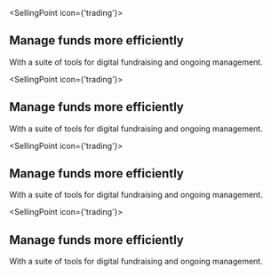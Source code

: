 
<SellingPoint icon={'trading'}>

## Manage funds more efficiently

With a suite of tools for digital fundraising and ongoing management.

</SellingPoint>

<SellingPoint icon={'trading'}>

## Manage funds more efficiently

With a suite of tools for digital fundraising and ongoing management.

</SellingPoint>

<SellingPoint icon={'trading'}>

## Manage funds more efficiently

With a suite of tools for digital fundraising and ongoing management.

</SellingPoint>

<SellingPoint icon={'trading'}>

## Manage funds more efficiently

With a suite of tools for digital fundraising and ongoing management.

</SellingPoint>
